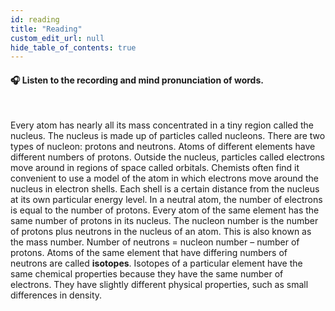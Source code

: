 ```yaml
---
id: reading
title: "Reading"
custom_edit_url: null
hide_table_of_contents: true
---
```



#### 🎧️ Listen to the recording and mind pronunciation of words.

<ReactPlayer
  url="/media/500.d9c590bd.mp3"
  width="100ww"
  height="40px"
  controls={true}
/>

<br />

Every atom has nearly all its mass concentrated in a tiny region called the nucleus.
The nucleus is made up of particles called nucleons. There are two types of nucleon: protons
and neutrons. Atoms of different elements have different numbers of protons. Outside the
nucleus, particles called electrons move around in regions of space called orbitals. Chemists
often find it convenient to use a model of the atom in which electrons move around the
nucleus in electron shells. Each shell is a certain distance from the nucleus at its own
particular energy level. In a neutral atom, the number of electrons is equal to the number
of protons. Every atom of the same element has the same number of protons in its nucleus.
The nucleon number is the number of protons plus neutrons in the nucleus of an atom.
This is also known as the mass number. Number of neutrons = nucleon number – number of protons.
Atoms of the same element that have differing numbers of neutrons are called <strong>isotopes</strong>.
Isotopes of a particular element have the same chemical properties because they have the same
number of electrons. They have slightly different physical properties, such as small differences
in density.
